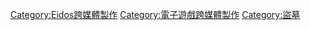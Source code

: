 {{catmain}}

{{DEFAULTSORT:Tomb Raider}}
[[Category:Eidos跨媒體製作|Category:Eidos跨媒體製作]]
[[Category:電子遊戲跨媒體製作|Category:電子遊戲跨媒體製作]]
[[Category:盜墓|Category:盜墓]]